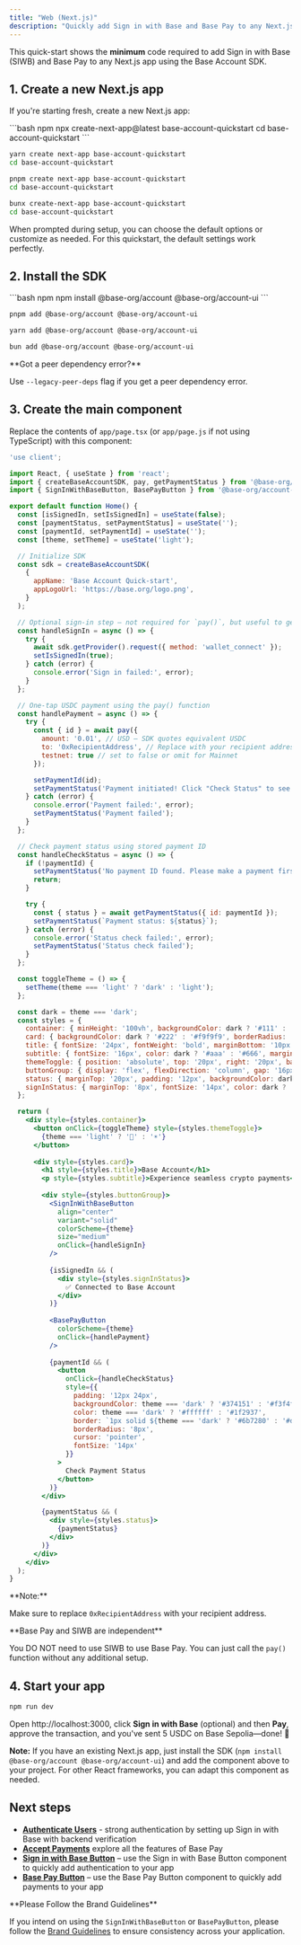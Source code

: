 ```yaml
---
title: "Web (Next.js)"
description: "Quickly add Sign in with Base and Base Pay to any Next.js app"
---
```



This quick-start shows the **minimum** code required to add Sign in with Base (SIWB) and Base Pay to any Next.js app using the Base Account SDK.

## 1. Create a new Next.js app

If you're starting fresh, create a new Next.js app:

<CodeGroup>
```bash npm
npx create-next-app@latest base-account-quickstart
cd base-account-quickstart
```

```bash yarn
yarn create next-app base-account-quickstart
cd base-account-quickstart
```

```bash pnpm
pnpm create next-app base-account-quickstart
cd base-account-quickstart
```

```bash bun
bunx create-next-app base-account-quickstart
cd base-account-quickstart
```
</CodeGroup>

When prompted during setup, you can choose the default options or customize as needed. For this quickstart, the default settings work perfectly.

## 2. Install the SDK

<CodeGroup>
```bash npm
npm install @base-org/account @base-org/account-ui
```

```bash pnpm
pnpm add @base-org/account @base-org/account-ui
```

```bash yarn
yarn add @base-org/account @base-org/account-ui
```

```bash bun
bun add @base-org/account @base-org/account-ui
```
</CodeGroup>

<Tip>
**Got a peer dependency error?**

Use `--legacy-peer-deps` flag if you get a peer dependency error.
</Tip>

## 3. Create the main component

Replace the contents of `app/page.tsx` (or `app/page.js` if not using TypeScript) with this component:

```jsx title="app/page.tsx" lineNumbers
'use client';

import React, { useState } from 'react';
import { createBaseAccountSDK, pay, getPaymentStatus } from '@base-org/account';
import { SignInWithBaseButton, BasePayButton } from '@base-org/account-ui/react';

export default function Home() {
  const [isSignedIn, setIsSignedIn] = useState(false);
  const [paymentStatus, setPaymentStatus] = useState('');
  const [paymentId, setPaymentId] = useState('');
  const [theme, setTheme] = useState('light');

  // Initialize SDK
  const sdk = createBaseAccountSDK(
    {
      appName: 'Base Account Quick-start',
      appLogoUrl: 'https://base.org/logo.png',
    }
  );

  // Optional sign-in step – not required for `pay()`, but useful to get the user address
  const handleSignIn = async () => {
    try {
      await sdk.getProvider().request({ method: 'wallet_connect' });
      setIsSignedIn(true);
    } catch (error) {
      console.error('Sign in failed:', error);
    }
  };

  // One-tap USDC payment using the pay() function
  const handlePayment = async () => {
    try {
      const { id } = await pay({
        amount: '0.01', // USD – SDK quotes equivalent USDC
        to: '0xRecipientAddress', // Replace with your recipient address
        testnet: true // set to false or omit for Mainnet
      });

      setPaymentId(id);
      setPaymentStatus('Payment initiated! Click "Check Status" to see the result.');
    } catch (error) {
      console.error('Payment failed:', error);
      setPaymentStatus('Payment failed');
    }
  };

  // Check payment status using stored payment ID
  const handleCheckStatus = async () => {
    if (!paymentId) {
      setPaymentStatus('No payment ID found. Please make a payment first.');
      return;
    }

    try {
      const { status } = await getPaymentStatus({ id: paymentId });
      setPaymentStatus(`Payment status: ${status}`);
    } catch (error) {
      console.error('Status check failed:', error);
      setPaymentStatus('Status check failed');
    }
  };

  const toggleTheme = () => {
    setTheme(theme === 'light' ? 'dark' : 'light');
  };

  const dark = theme === 'dark';
  const styles = {
    container: { minHeight: '100vh', backgroundColor: dark ? '#111' : '#fff', color: dark ? '#fff' : '#000', display: 'flex', flexDirection: 'column', alignItems: 'center', justifyContent: 'center', padding: '20px' },
    card: { backgroundColor: dark ? '#222' : '#f9f9f9', borderRadius: '12px', padding: '30px', maxWidth: '400px', textAlign: 'center' },
    title: { fontSize: '24px', fontWeight: 'bold', marginBottom: '10px', color: dark ? '#fff' : '#00f' },
    subtitle: { fontSize: '16px', color: dark ? '#aaa' : '#666', marginBottom: '30px' },
    themeToggle: { position: 'absolute', top: '20px', right: '20px', background: 'none', border: 'none', cursor: 'pointer', fontSize: '18px' },
    buttonGroup: { display: 'flex', flexDirection: 'column', gap: '16px', alignItems: 'center' },
    status: { marginTop: '20px', padding: '12px', backgroundColor: dark ? '#333' : '#f0f0f0', borderRadius: '8px', fontSize: '14px' },
    signInStatus: { marginTop: '8px', fontSize: '14px', color: dark ? '#0f0' : '#060' }
  };

  return (
    <div style={styles.container}>
      <button onClick={toggleTheme} style={styles.themeToggle}>
        {theme === 'light' ? '🌙' : '☀️'}
      </button>
      
      <div style={styles.card}>
        <h1 style={styles.title}>Base Account</h1>
        <p style={styles.subtitle}>Experience seamless crypto payments</p>
        
        <div style={styles.buttonGroup}>
          <SignInWithBaseButton 
            align="center"
            variant="solid"
            colorScheme={theme}
            size="medium"
            onClick={handleSignIn}
          />
          
          {isSignedIn && (
            <div style={styles.signInStatus}>
              ✅ Connected to Base Account
            </div>
          )}
          
          <BasePayButton 
            colorScheme={theme}
            onClick={handlePayment}
          />
          
          {paymentId && (
            <button 
              onClick={handleCheckStatus}
              style={{
                padding: '12px 24px',
                backgroundColor: theme === 'dark' ? '#374151' : '#f3f4f6',
                color: theme === 'dark' ? '#ffffff' : '#1f2937',
                border: `1px solid ${theme === 'dark' ? '#6b7280' : '#d1d5db'}`,
                borderRadius: '8px',
                cursor: 'pointer',
                fontSize: '14px'
              }}
            >
              Check Payment Status
            </button>
          )}
        </div>

        {paymentStatus && (
          <div style={styles.status}>
            {paymentStatus}
          </div>
        )}
      </div>
    </div>
  );
}
```

<Note>
**Note:**

Make sure to replace `0xRecipientAddress` with your recipient address.
</Note>

<Tip>
**Base Pay and SIWB are independent**

You DO NOT need to use SIWB to use Base Pay. You can just call the `pay()` function without any additional setup.
</Tip>

## 4. Start your app

```bash
npm run dev
```

Open http://localhost:3000, click **Sign in with Base** (optional) and then **Pay**, approve the transaction, and you've sent 5 USDC on Base Sepolia—done! 🎉

**Note:** If you have an existing Next.js app, just install the SDK (`npm install @base-org/account @base-org/account-ui`) and add the component above to your project. For other React frameworks, you can adapt this component as needed.

## Next steps

* **[Authenticate Users](/base-account/guides/authenticate-users)** - strong authentication by setting up Sign in with Base with backend verification
* **[Accept Payments](/base-account/guides/accept-payments)** explore all the features of Base Pay
* **[Sign in with Base Button](/base-account/reference/ui-elements/sign-in-with-base-button)** – use the Sign in with Base Button component to quickly add authentication to your app
* **[Base Pay Button](/base-account/reference/ui-elements/base-pay-button)** – use the Base Pay Button component to quickly add payments to your app

<Warning>
**Please Follow the Brand Guidelines** 

If you intend on using the `SignInWithBaseButton` or `BasePayButton`, please follow the [Brand Guidelines](/base-account/reference/ui-elements/brand-guidelines) to ensure consistency across your application.

</Warning>